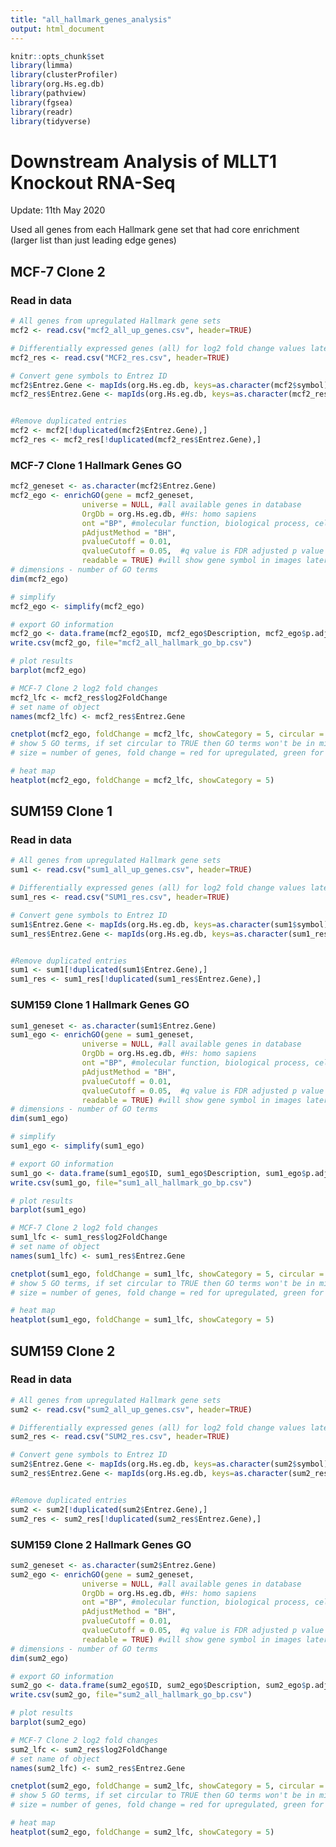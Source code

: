 ```yaml
---
title: "all_hallmark_genes_analysis"
output: html_document
---
```


```r
knitr::opts_chunk$set
library(limma)
library(clusterProfiler)
library(org.Hs.eg.db)
library(pathview)
library(fgsea)
library(readr)
library(tidyverse)
```

# Downstream Analysis of MLLT1 Knockout RNA-Seq

Update: 11th May 2020

Used all genes from each Hallmark gene set that had core enrichment (larger list than just leading edge genes)

## MCF-7 Clone 2

### Read in data
```r
# All genes from upregulated Hallmark gene sets
mcf2 <- read.csv("mcf2_all_up_genes.csv", header=TRUE)

# Differentially expressed genes (all) for log2 fold change values later
mcf2_res <- read.csv("MCF2_res.csv", header=TRUE)

# Convert gene symbols to Entrez ID
mcf2$Entrez.Gene <- mapIds(org.Hs.eg.db, keys=as.character(mcf2$symbol), keytype="SYMBOL", column="ENTREZID")
mcf2_res$Entrez.Gene <- mapIds(org.Hs.eg.db, keys=as.character(mcf2_res$SYMBOL), keytype="SYMBOL", column="ENTREZID")


#Remove duplicated entries
mcf2 <- mcf2[!duplicated(mcf2$Entrez.Gene),]
mcf2_res <- mcf2_res[!duplicated(mcf2_res$Entrez.Gene),]

```



### MCF-7 Clone 1 Hallmark Genes GO
```r
mcf2_geneset <- as.character(mcf2$Entrez.Gene)
mcf2_ego <- enrichGO(gene = mcf2_geneset, 
                universe = NULL, #all available genes in database
                OrgDb = org.Hs.eg.db, #Hs: homo sapiens
                ont ="BP", #molecular function, biological process, cellular component
                pAdjustMethod = "BH",
                pvalueCutoff = 0.01,
                qvalueCutoff = 0.05,  #q value is FDR adjusted p value
                readable = TRUE) #will show gene symbol in images later rather than Entrez Gene ID
# dimensions - number of GO terms
dim(mcf2_ego)

# simplify
mcf2_ego <- simplify(mcf2_ego)

# export GO information
mcf2_go <- data.frame(mcf2_ego$ID, mcf2_ego$Description, mcf2_ego$p.adjust, mcf2_ego$geneID)
write.csv(mcf2_go, file="mcf2_all_hallmark_go_bp.csv")

# plot results
barplot(mcf2_ego)
```

```r
# MCF-7 Clone 2 log2 fold changes
mcf2_lfc <- mcf2_res$log2FoldChange
# set name of object
names(mcf2_lfc) <- mcf2_res$Entrez.Gene

cnetplot(mcf2_ego, foldChange = mcf2_lfc, showCategory = 5, circular = FALSE)
# show 5 GO terms, if set circular to TRUE then GO terms won't be in middle, will be on edge of circle
# size = number of genes, fold change = red for upregulated, green for downregulated

```

```r
# heat map 
heatplot(mcf2_ego, foldChange = mcf2_lfc, showCategory = 5)

```

## SUM159 Clone 1

### Read in data
```r
# All genes from upregulated Hallmark gene sets
sum1 <- read.csv("sum1_all_up_genes.csv", header=TRUE)

# Differentially expressed genes (all) for log2 fold change values later
sum1_res <- read.csv("SUM1_res.csv", header=TRUE)

# Convert gene symbols to Entrez ID
sum1$Entrez.Gene <- mapIds(org.Hs.eg.db, keys=as.character(sum1$symbol), keytype="SYMBOL", column="ENTREZID")
sum1_res$Entrez.Gene <- mapIds(org.Hs.eg.db, keys=as.character(sum1_res$SYMBOL), keytype="SYMBOL", column="ENTREZID")


#Remove duplicated entries
sum1 <- sum1[!duplicated(sum1$Entrez.Gene),]
sum1_res <- sum1_res[!duplicated(sum1_res$Entrez.Gene),]

```



### SUM159 Clone 1 Hallmark Genes GO
```r
sum1_geneset <- as.character(sum1$Entrez.Gene)
sum1_ego <- enrichGO(gene = sum1_geneset, 
                universe = NULL, #all available genes in database
                OrgDb = org.Hs.eg.db, #Hs: homo sapiens
                ont ="BP", #molecular function, biological process, cellular component
                pAdjustMethod = "BH",
                pvalueCutoff = 0.01,
                qvalueCutoff = 0.05,  #q value is FDR adjusted p value
                readable = TRUE) #will show gene symbol in images later rather than Entrez Gene ID
# dimensions - number of GO terms
dim(sum1_ego)

# simplify
sum1_ego <- simplify(sum1_ego)

# export GO information
sum1_go <- data.frame(sum1_ego$ID, sum1_ego$Description, sum1_ego$p.adjust, sum1_ego$geneID)
write.csv(sum1_go, file="sum1_all_hallmark_go_bp.csv")

# plot results
barplot(sum1_ego)
```

```r
# MCF-7 Clone 2 log2 fold changes
sum1_lfc <- sum1_res$log2FoldChange
# set name of object
names(sum1_lfc) <- sum1_res$Entrez.Gene

cnetplot(sum1_ego, foldChange = sum1_lfc, showCategory = 5, circular = FALSE)
# show 5 GO terms, if set circular to TRUE then GO terms won't be in middle, will be on edge of circle
# size = number of genes, fold change = red for upregulated, green for downregulated

```

```r
# heat map 
heatplot(sum1_ego, foldChange = sum1_lfc, showCategory = 5)

```


## SUM159 Clone 2

### Read in data
```r
# All genes from upregulated Hallmark gene sets
sum2 <- read.csv("sum2_all_up_genes.csv", header=TRUE)

# Differentially expressed genes (all) for log2 fold change values later
sum2_res <- read.csv("SUM2_res.csv", header=TRUE)

# Convert gene symbols to Entrez ID
sum2$Entrez.Gene <- mapIds(org.Hs.eg.db, keys=as.character(sum2$symbol), keytype="SYMBOL", column="ENTREZID")
sum2_res$Entrez.Gene <- mapIds(org.Hs.eg.db, keys=as.character(sum2_res$SYMBOL), keytype="SYMBOL", column="ENTREZID")


#Remove duplicated entries
sum2 <- sum2[!duplicated(sum2$Entrez.Gene),]
sum2_res <- sum2_res[!duplicated(sum2_res$Entrez.Gene),]

```



### SUM159 Clone 2 Hallmark Genes GO
```r
sum2_geneset <- as.character(sum2$Entrez.Gene)
sum2_ego <- enrichGO(gene = sum2_geneset, 
                universe = NULL, #all available genes in database
                OrgDb = org.Hs.eg.db, #Hs: homo sapiens
                ont ="BP", #molecular function, biological process, cellular component
                pAdjustMethod = "BH",
                pvalueCutoff = 0.01,
                qvalueCutoff = 0.05,  #q value is FDR adjusted p value
                readable = TRUE) #will show gene symbol in images later rather than Entrez Gene ID
# dimensions - number of GO terms
dim(sum2_ego)

# export GO information
sum2_go <- data.frame(sum2_ego$ID, sum2_ego$Description, sum2_ego$p.adjust, sum2_ego$geneID)
write.csv(sum2_go, file="sum2_all_hallmark_go_bp.csv")

# plot results
barplot(sum2_ego)
```

```r
# MCF-7 Clone 2 log2 fold changes
sum2_lfc <- sum2_res$log2FoldChange
# set name of object
names(sum2_lfc) <- sum2_res$Entrez.Gene

cnetplot(sum2_ego, foldChange = sum2_lfc, showCategory = 5, circular = FALSE)
# show 5 GO terms, if set circular to TRUE then GO terms won't be in middle, will be on edge of circle
# size = number of genes, fold change = red for upregulated, green for downregulated

```

```r
# heat map 
heatplot(sum2_ego, foldChange = sum2_lfc, showCategory = 5)

```
